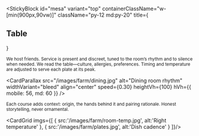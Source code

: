 
<StickyBlock
  id="mesa"
  variant="top"
  containerClassName="w-[min(900px,90vw)]"
  className="py-12 md:py-20"
  title={<Reveal preset="up"><h2 className="text-2xl md:text-4xl font-semibold">Table</h2></Reveal>}
>
  <Sub id="hospitality" preset="up">
    We host friends. Service is present and discreet, tuned to the room’s rhythm and to silence when needed.
  </Sub>

  <Sub id="attentiveness" preset="left">
    We read the table—culture, allergies, preferences. Timing and temperature are adjusted to serve each plate at its peak.
  </Sub>

  <CardParallax
    src="/images/farm/dining.jpg"
    alt="Dining room rhythm"
    widthVariant="bleed"
    align="center"
    speed={0.30}
    heightVh={100}
    hVh={{ mobile: 56, md: 60 }}
  />

  <Sub id="narrative" preset="fade">
    Each course adds context: origin, the hands behind it and pairing rationale. Honest storytelling, never ornamental.
  </Sub>

  <CardGrid imgs={[
    { src:'/images/farm/room-temp.jpg', alt:'Right temperature' },
    { src:'/images/farm/plates.jpg',    alt:'Dish cadence' }
  ]}/>
</StickyBlock>
